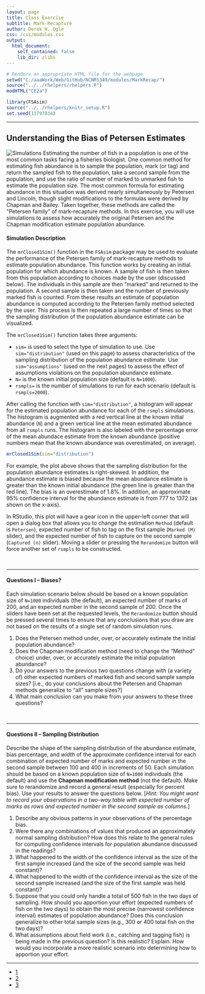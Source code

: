 ```yaml
---
layout: page
title: Class Exercise
subtitle: Mark-Recapture
author: Derek H. Ogle
css: /css/modules.css
output:
  html_document:
    self_contained: false
    lib_dir: zlibs
---
```


```r
# Renders an appropriate HTML file for the webpage
setwd("C:/aaaWork/Web/GitHub/NCNRS349/modules/MarkRecap/")
source("../../rhelpers/rhelpers.R")
modHTML("CE2a")
```

```r
library(FSAsim)
source("../../rhelpers/knitr_setup.R")
set.seed(13797834)
```

----

## Understanding the Bias of Petersen Estimates
<img src="http://derekogle.com/NCNRS349/img/computer-1.jpg" alt="Simulations" class="img-right">
Estimating the number of fish in a population is one of the most common tasks facing a fisheries biologist. One common method for estimating fish abundance is to sample the population, mark (or tag) and return the sampled fish to the population, take a second sample from the population, and use the ratio of number of marked to unmarked fish to estimate the population size. The most common formula for estimating abundance in this situation was derived nearly simultaneously by Petersen and Lincoln, though slight modifications to the formulas were derived by Chapman and Bailey. Taken together, these methods are called the "Petersen family" of mark-recapture methods. In this exercise, you will use simulations to assess how accurately the original Petersen and the Chapman modification estimate population abundance.

#### Simulation Description

The `mrClosed1Sim()` function in the `FSAsim` package may be used to evaluate the performance of the Petersen family of mark-recapture methods to estimate population abundance. This function works by creating an initial population for which abundance is known. A sample of fish is then taken from this population according to choices made by the user (discussed below). The individuals in this sample are then "marked" and returned to the population. A second sample is then taken and the number of previously marked fish is counted. From these results an estimate of population abundance is computed according to the Petersen family method selected by the user. This process is then repeated a large number of times so that the sampling distribution of the population abundance estimate can be visualized.

The `mrClosed1Sim()` function takes three arguments:

* `sim=` is used to select the type of simulation to use. Use `sim="distribution"` (used on this page) to assess characteristics of the sampling distribution of the population abundance estimate. Use `sim="assumptions"` (used on the next pages) to assess the effect of assumptions violations on the population abundance estimate.
* `N=` is the known initial population size (default is `N=1000`).
* `rsmpls=` is the number of simulations to run for each scenario (default is `rsmpls=2000`).

After calling the function with `sim="distribution"`, a histogram will appear for the estimated population abundance for each of the `rsmpls` simulations. The histogram is augmented with a red vertical line at the known initial abundance (`N`) and a green vertical line at the mean estimated abundance from all `rsmpls` runs. The histogram is also labeled with the percentage error of the mean abundace estimate from the known abundance (positive numbers mean that the known abundance was overestimated, on average).

```r
mrClosed1Sim(sim="distribution")
```

For example, the plot above shows that the sampling distribution for the population abundance estimates is right-skewed. In addition, the abundance estimate is biased because the mean abundance estimate is greater than the known initial abundance (the green line is greater than the red line). The bias is an overestimate of 1.8%. In addition, an approximate 95% confidence interval for the abundance estimate is from 777 to 1372 (as shown on the x-axis).

In RStudio, this plot will have a gear icon in the upper-left corner that will open a dialog box that allows you to change the estimation `Method` (default is `Petersen`), expected number of fish to tag on the first sample (`Marked (M)` slider), and the expected number of fish to capture on the second sample (`Captured (n)` slider). Moving a slider or pressing the `Rerandomize` button will force another set of `rsmpls` to be constructed.

\ 

----

#### Questions I -- Biases?

Each simulation scenario below should be based on a known population size of `N=1000` individuals (the default), an expected number of marks of 200, and an expected number in the second sample of 200. Once the sliders have been set at the requested levels, the `Rerandomize` button should be pressed several times to ensure that any conclusions that you draw are not based on the results of a single set of random simulation runs.

1. Does the Petersen method under, over, or accurately estimate the initial population abundance?
1. Does the Chapman modification method (need to change the "Method" choice) under, over, or accurately estimate the initial population abundance?
1. Do your answers to the previous two questions change with (a variety of) other expected numbers of marked fish and second sample sample sizes? [i.e., do your conclusions about the Petersen and Chapman methods generalize to "all" sample sizes?]
1. What main conclusion can you make from your answers to these three questions?

\ 

----

#### Questions II -- Sampling Distribution

Describe the shape of the sampling distribution of the abundance estimate, bias percentage, and *width* of the approximate confidence interval for each combination of expected number of marks and expected number in the second sample between 100 and 400 in increments of 50. Each simulation should be based on a known population size of `N=1000` individuals (the default) and use the **Chapman modification method** (not the default). Make sure to rerandomize and record a general result (especially for percent bias). Use your results to answer the questions below. [*Hint: You might want to record your observations in a two-way table with expected number of marks as rows and expected number in the second sample as columns.*]

1. Describe any obvious patterns in your observations of the percentage bias.
1. Were there any combinations of values that produced an approximately normal sampling distribution?  How does this relate to the general rules for computing confidence intervals for population abundance discussed in the readings?
1. What happened to the width of the confidence interval as the size of the first sample increased (and the size of the second sample was held constant)?
1. What happened to the width of the confidence interval as the size of the second sample increased (and the size of the first sample was held constant)?
1. Suppose that you could only handle a total of 500 fish in the two days of sampling. How should you apportion your effort (expected numbers of fish on the two days) to obtain the most precise (narrowest confidence interval) estimates of population abundance?  Does this conclusion generalize to other total sample sizes (e.g., 300 or 400 total fish on the two days)?
1. What assumptions about field work (i.e., catching and tagging fish) is being made in the previous question?  Is this realistic?  Explain. How would you incorporate a more realistic scenario into determining how to apportion your effort.

----

<div class="text-center">
<ul class="pagination pagination-lg">
  <li class="active"><a href="#">1</a></li>
  <li><a href="CE2b.html">2</a></li>
  <li><a href="CE2c.html">3</a></li>
</ul>
